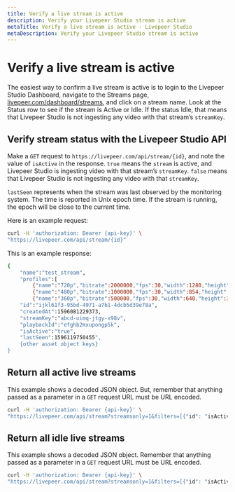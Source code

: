```yaml
---
title: Verify a live stream is active
description: Verify your Livepeer Studio stream is active
metaTitle: Verify a live stream is active - Livepeer Studio
metaDescription: Verify your Livepeer Studio stream is active
---
```


# Verify a live stream is active

The easiest way to confirm a live stream is active is to login to the Livepeer
Studio Dashboard, navigate to the Streams page,
[livepeer.com/dashboard/streams](https://livepeer.com/dashboard/streams), and
click on a stream name. Look at the Status row to see if the stream is Active or
Idle. If the status Idle, that means that Livepeer Studio is not ingesting any
video with that stream’s `streamKey`.

## Verify stream status with the Livepeer Studio API

Make a `GET` request to `https://livepeer.com/api/stream/{id}`, and note the
value of `isActive` in the response. `true` means the `stream` is active, and
Livepeer Studio is ingesting video with that stream’s `streamKey`. `false` means
that Livepeer Studio is not ingesting any video with that `streamKey`.

`lastSeen` represents when the stream was last observed by the monitoring
system. The time is reported in Unix epoch time. If the stream is running, the
epoch will be close to the current time.

Here is an example request:

```bash
curl -H 'authorization: Bearer {api-key}' \
"https://livepeer.com/api/stream/{id}"
```

This is an example response:

```bash
{
    "name":"test_stream",
    "profiles":[
        {"name":"720p","bitrate":2000000,"fps":30,"width":1280,"height":720},
        {"name":"480p","bitrate":1000000,"fps":30,"width":854,"height":480}],
        {"name":"360p","bitrate":500000,"fps":30,"width":640,"height":360}],
    "id":"ijkl61f3-95bd-4971-a7b1-4dcb5d39e78a",
    "createdAt":1596081229373,
    "streamKey":"abcd-uimq-jtgy-x98v",
    "playbackId":"efghb2mxupongp5k",
    "isActive":"true",
    "lastSeen":1596119750455",
    {other asset object keys}
}
```

## Return all active live streams

This example shows a decoded JSON object. But, remember that anything passed as
a parameter in a `GET` request URL must be URL encoded.

```bash
curl -H 'authorization: Bearer {api-key}' \
"https://livepeer.com/api/stream?streamsonly=1&filters=[{"id": "isActive", "value": true}]"
```

## Return all idle live streams

This example shows a decoded JSON object. Remember that anything passed as a
parameter in a `GET` request URL must be URL encoded.

```bash
curl -H 'authorization: Bearer {api-key}' \
"https://livepeer.com/api/stream?streamsonly=1&filters=[{"id": "isActive", "value": false}]"
```
